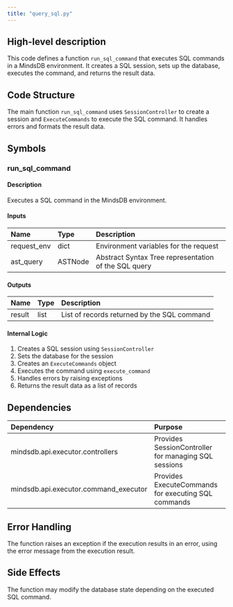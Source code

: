 ```yaml
---
title: "query_sql.py"
---
```


## High-level description
This code defines a function `run_sql_command` that executes SQL commands in a MindsDB environment. It creates a SQL session, sets up the database, executes the command, and returns the result data.

## Code Structure
The main function `run_sql_command` uses `SessionController` to create a session and `ExecuteCommands` to execute the SQL command. It handles errors and formats the result data.

## Symbols

### run_sql_command
#### Description
Executes a SQL command in the MindsDB environment.

#### Inputs
| Name | Type | Description |
|:-----|:-----|:------------|
| request_env | dict | Environment variables for the request |
| ast_query | ASTNode | Abstract Syntax Tree representation of the SQL query |

#### Outputs
| Name | Type | Description |
|:-----|:-----|:------------|
| result | list | List of records returned by the SQL command |

#### Internal Logic
1. Creates a SQL session using `SessionController`
2. Sets the database for the session
3. Creates an `ExecuteCommands` object
4. Executes the command using `execute_command`
5. Handles errors by raising exceptions
6. Returns the result data as a list of records

## Dependencies
| Dependency | Purpose |
|:-----------|:--------|
| mindsdb.api.executor.controllers | Provides SessionController for managing SQL sessions |
| mindsdb.api.executor.command_executor | Provides ExecuteCommands for executing SQL commands |

## Error Handling
The function raises an exception if the execution results in an error, using the error message from the execution result.

## Side Effects
The function may modify the database state depending on the executed SQL command.